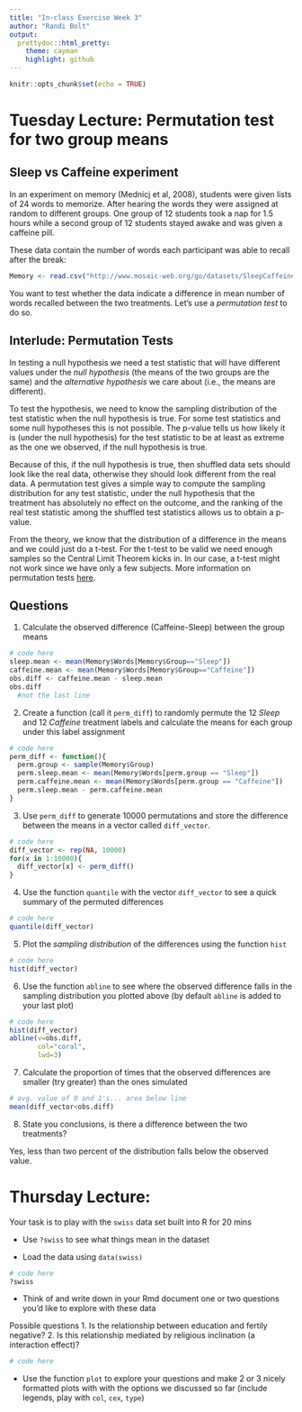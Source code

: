 ```yaml
---
title: "In-class Exercise Week 3"
author: "Randi Bolt"
output:
  prettydoc::html_pretty:
    theme: cayman
    highlight: github
---
```


```r
knitr::opts_chunk$set(echo = TRUE)
```

# Tuesday Lecture: Permutation test for two group means

## Sleep vs Caffeine experiment

In an experiment on memory (Mednicj et al, 2008), students were given lists of 24 words to memorize. After hearing the words they were assigned at random to different groups. One group of 12 students took a nap for 1.5 hours while a second group of 12 students stayed awake and was given a caffeine pill. 

These data contain the number of words each participant was able to recall after the break:
```r
Memory <- read.csv("http://www.mosaic-web.org/go/datasets/SleepCaffeine.csv")
```


You want to test whether the data indicate a difference in mean number of words recalled between the two treatments.  Let's use a *permutation test* to do so.

## Interlude: Permutation Tests

In testing a null hypothesis we need a test statistic that will have different values under the *null hypothesis* (the means of the two groups are the same) and the *alternative hypothesis* we care about (i.e., the means are different).

To test the hypothesis, we need to know the sampling distribution of the test statistic when the null hypothesis is true. For some test statistics and some null hypotheses this is not possible. The p-value tells us how likely it is (under the null hypothesis) for the test statistic to be at least as extreme as the one we observed, if the null hypothesis is true.

Because of this, if the null hypothesis is true, then shuffled data sets should look like the real data, otherwise they should look different from the real data. A permutation test gives a simple way to compute the sampling distribution for any test statistic, under the null hypothesis that the treatment has absolutely no effect on the outcome, and the ranking of the real test statistic among the shuffled test statistics allows us to obtain a p-value.

From the theory, we know that the distribution of a difference in the means and we could just do a t-test.  For the t-test to be valid we need enough samples so the Central Limit Theorem kicks in. In our case, a t-test might not work since we have only a few subjects. More information on permutation tests [here](http://faculty.washington.edu/kenrice/sisg/SISG-08-06.pdf).


## Questions


1. Calculate the observed difference (Caffeine-Sleep) between the group means
```r
# code here
sleep.mean <- mean(Memory$Words[Memory$Group=="Sleep"])
caffeine.mean <- mean(Memory$Words[Memory$Group=="Caffeine"]) 
obs.diff <- caffeine.mean - sleep.mean
obs.diff
  #not the last line
```


2. Create a function (call it `perm_diff`) to randomly permute the 12 *Sleep* and 12 *Caffeine* treatment labels and calculate the means for each group under this label assignment

```r
# code here
perm_diff <- function(){
  perm.group <- sample(Memory$Group)
  perm.sleep.mean <- mean(Memory$Words[perm.group == "Sleep"])
  perm.caffeine.mean <- mean(Memory$Words[perm.group == "Caffeine"])
  perm.sleep.mean - perm.caffeine.mean
}
```


3. Use `perm_diff` to generate 10000 permutations and store the difference between the means in a vector called `diff_vector`.
```r
# code here
diff_vector <- rep(NA, 10000)
for(x in 1:10000){
  diff_vector[x] <- perm_diff()
}
```



4. Use the function `quantile` with the vector `diff_vector` to see a quick summary of the permuted differences
```r
# code here
quantile(diff_vector)
```


5. Plot the *sampling distribution* of the differences using the function `hist`
```r
# code here
hist(diff_vector)
```

6. Use the function `abline` to see where the observed difference falls in the sampling distribution you plotted above (by default `abline` is added to your last plot)

```r
# code here
hist(diff_vector)
abline(v=obs.diff,
       col="coral",
       lwd=3)
```

7. Calculate the proportion of times that the observed differences are smaller (try greater) than the ones simulated
```r
# avg. value of 0 and 1's... area below line 
mean(diff_vector<obs.diff)
```

8. State you conclusions, is there a difference between the two treatments?

Yes, less than two percent of the distribution falls below the observed value. 

# Thursday Lecture: 

Your task is to play with the `swiss` data set built into R for 20 mins

- Use `?swiss` to see what things mean in the dataset

- Load the data using `data(swiss)`
```r
# code here
?swiss
```


- Think of and write down in your Rmd document one or two questions you'd like to explore with these data

Possible questions 
1. Is the relationship between education and fertily negative? 
2. Is this relationship mediated by religious inclination (a interaction effect)?

```r
# code here

```



- Use the function `plot` to explore your questions and make 2 or 3 nicely formatted plots with with the options we discussed so far (include legends, play with `col`, `cex`, `type`)

